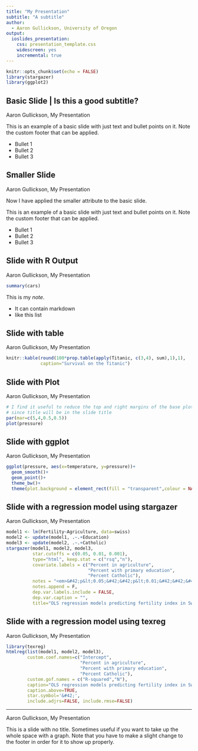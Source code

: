 ```yaml
---
title: "My Presentation"
subtitle: "A subtitle"
author: 
  - Aaron Gullickson, University of Oregon
output:
  ioslides_presentation:
    css: presentation_template.css
    widescreen: yes
    incremental: true
---
```


<!-- Get rid of page numbering in footer-->
<style type="text/css">
slides > slide:not(.nobackground):after {
  content: '';
}
</style>

```r
knitr::opts_chunk$set(echo = FALSE)
library(stargazer)
library(ggplot2)
```

## Basic Slide | Is this a good subtitle?
<div class="footer">
<body>Aaron Gullickson, My Presentation</body>
</div>

This is an example of a basic slide with just text and bullet points on it. Note the custom footer that can be applied. 

- Bullet 1
- Bullet 2
- Bullet 3

## Smaller Slide {.smaller}
<div class="footer">
<body>Aaron Gullickson, My Presentation</body>
</div>

Now I have applied the smaller attribute to the basic slide. 

This is an example of a basic slide with just text and bullet points on it. Note the custom footer that can be applied. 

- Bullet 1
- Bullet 2
- Bullet 3

## Slide with R Output
<div class="footer">
<body>Aaron Gullickson, My Presentation</body>
</div>

```r
summary(cars)
```

<div class="notes">
This is my *note*.

- It can contain markdown
- like this list

</div>


## Slide with table 
<div class="footer">
<body>Aaron Gullickson, My Presentation</body>
</div>

```r
knitr::kable(round(100*prop.table(apply(Titanic, c(3,4), sum),1),1),
             caption="Survival on the Titanic")
```

## Slide with Plot
<div class="footer">
<body>Aaron Gullickson, My Presentation</body>
</div>

<!-- When making a plot, you can change the width and height to size it as appropriate but be sure to also change the out.width and out.height by a factor of 100 x the heigh and width to maintain proper resolution-->


```r
# I find it useful to reduce the top and right margins of the base plot in order to use more real estate
# since title will be in the slide title
par(mar=c(5,4,0.5,0.5))
plot(pressure)
```

## Slide with ggplot
<div class="footer">
<body>Aaron Gullickson, My Presentation</body>
</div>

<!-- For ggplot, you need to specify a transparent backgroun in the theme options as well-->


```r
ggplot(pressure, aes(x=temperature, y=pressure))+
  geom_smooth()+
  geom_point()+
  theme_bw()+
  theme(plot.background = element_rect(fill = "transparent",colour = NA))
```

## Slide with a regression model using stargazer
<div class="footer">
<body>Aaron Gullickson, My Presentation</body>
</div>

<!-- Had to override the default notes, because the stars create problems
     in markdown-->

<div class="stargazer">
```r
model1 <- lm(Fertility~Agriculture, data=swiss)
model2 <- update(model1, .~.+Education)
model3 <- update(model2, .~.+Catholic)
stargazer(model1, model2, model3, 
          star.cutoffs = c(0.05, 0.01, 0.001),
          type="html", keep.stat = c("rsq","n"),
          covariate.labels = c("Percent in agriculture",
                               "Percent with primary education",
                               "Percent Catholic"),
          notes = "<em>&#42;p&lt;0.05;&#42;&#42;p&lt;0.01;&#42;&#42;&#42;p&lt;0.001</em>", 
          notes.append = F,
          dep.var.labels.include = FALSE, 
          dep.var.caption = "",
          title="OLS regression models predicting fertility index in Swiss cantons")
```
</div>

## Slide with a regression model using texreg
<div class="footer">
<body>Aaron Gullickson, My Presentation</body>
</div>

<div class="stargazer">
```r
library(texreg)
htmlreg(list(model1, model2, model3),
        custom.coef.names=c("Intercept",
                            "Percent in agriculture",
                            "Percent with primary education",
                            "Percent Catholic"),
        custom.gof.names = c("R-squared","N"),
        caption="OLS regression models predicting fertility index in Swiss cantons",
        caption.above=TRUE,
        star.symbol='&#42;',
        include.adjrs=FALSE, include.rmse=FALSE)
```
</div>

---- 
<div class="footer" style="top:575px;"> 
<body>Aaron Gullickson, My Presentation</body>
</div>

This is a slide with no title. Sometimes useful if you want to take up the whole space with a graph. Note that you have to make a slight change to the footer in order for it to show up properly. 
